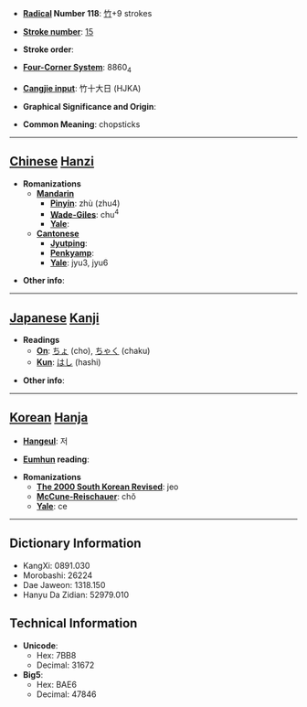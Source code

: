 * '''[[Wiktionary:Chinese radical index| Radical]] Number 118''': [[Wiktionary:Chinese radical index 竹|竹]]+9 strokes

* '''[[Wiktionary:Chinese total strokes index|Stroke number]]''': [[Wiktionary:Chinese total strokes index 15|15]]

* '''Stroke order''': 

* '''[[Wiktionary:Chinese four corner index|Four-Corner System]]''': 8860<sub>4</sub>

* '''[[Wiktionary:Chinese Cangjie index|Cangjie input]]''': 竹十大日 (HJKA)

* '''Graphical Significance and Origin''': 

* '''Common Meaning''': chopsticks

----

== [[Chinese]] [[Hanzi]] ==

* '''Romanizations'''
** '''[[Mandarin]]'''
*** '''[[Pinyin]]''': zhù (zhu4)
*** '''[[Wade-Giles]]''': chu<sup>4</sup>
*** '''[[Yale]]''': 
** '''[[Cantonese]]'''
*** '''[[Jyutping]]''':
*** '''[[Penkyamp]]''': 
*** '''[[Yale]]''': jyu3, jyu6

* '''Other info''': 

----

== [[Japanese]] [[Kanji]] ==

* '''Readings'''
** '''[[On]]''': [[ちょ]] (cho), [[ちゃく]] (chaku)
** '''[[Kun]]''': [[はし]] (hashi)

* '''Other info''':  

----

== [[Korean]] [[Hanja]] ==

* '''[[Hangeul]]''': 저

* '''[[Eumhun]] reading''': 

* '''Romanizations'''
** '''[[The 2000 South Korean Revised Romanization|The 2000 South Korean Revised]]''': jeo
** '''[[McCune-Reischauer]]''': chŏ
** '''[[Yale]]''': ce

----

== Dictionary Information ==

* KangXi: 0891.030
* Morobashi: 26224
* Dae Jaweon: 1318.150
* Hanyu Da Zidian: 52979.010

== Technical Information ==

* '''Unicode''':
** Hex: 7BB8
** Decimal: 31672
* '''Big5''':
** Hex: BAE6
** Decimal: 47846
